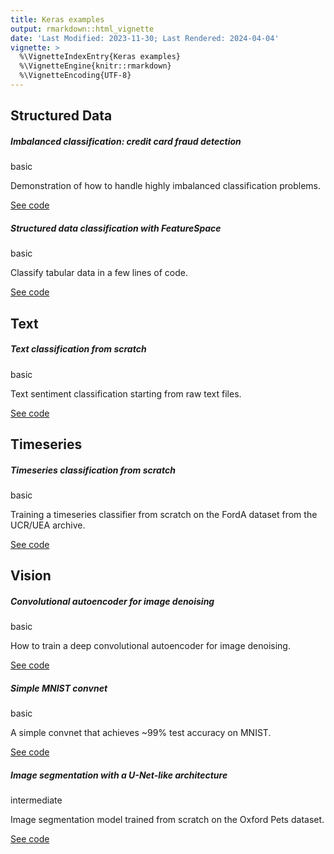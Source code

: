```yaml
---
title: Keras examples
output: rmarkdown::html_vignette
date: 'Last Modified: 2023-11-30; Last Rendered: 2024-04-04'
vignette: >
  %\VignetteIndexEntry{Keras examples}
  %\VignetteEngine{knitr::rmarkdown}
  %\VignetteEncoding{UTF-8}
---
```


<div class="container">
```{=html}

<h2 class="mt-2">Structured Data</h2><div class="row row-cols-1 row-cols-md-2 g-4"><div class="col">
<div class="card h-100">
<h5 class="card-header bg-transparent">Imbalanced classification: credit card fraud detection</h5>
<div class="card-body d-flex flex-column">
<span class="badge rounded-pill bg-success mb-1" style="align-self: flex-start">basic</span>
<p class="card-text">Demonstration of how to handle highly imbalanced classification problems.</p>
<a href="structured_data/imbalanced_classification.html" class="btn btn-primary mt-auto">See code</a>
</div>
</div>
</div>
<div class="col">
<div class="card h-100">
<h5 class="card-header bg-transparent">Structured data classification with FeatureSpace</h5>
<div class="card-body d-flex flex-column">
<span class="badge rounded-pill bg-success mb-1" style="align-self: flex-start">basic</span>
<p class="card-text">Classify tabular data in a few lines of code.</p>
<a href="structured_data/structured_data_classification_with_feature_space.html" class="btn btn-primary mt-auto">See code</a>
</div>
</div>
</div>
</div>

<h2 class="mt-2">Text</h2><div class="row row-cols-1 row-cols-md-2 g-4"><div class="col">
<div class="card h-100">
<h5 class="card-header bg-transparent">Text classification from scratch</h5>
<div class="card-body d-flex flex-column">
<span class="badge rounded-pill bg-success mb-1" style="align-self: flex-start">basic</span>
<p class="card-text">Text sentiment classification starting from raw text files.</p>
<a href="nlp/text_classification_from_scratch.html" class="btn btn-primary mt-auto">See code</a>
</div>
</div>
</div>
</div>

<h2 class="mt-2">Timeseries</h2><div class="row row-cols-1 row-cols-md-2 g-4"><div class="col">
<div class="card h-100">
<h5 class="card-header bg-transparent">Timeseries classification from scratch</h5>
<div class="card-body d-flex flex-column">
<span class="badge rounded-pill bg-success mb-1" style="align-self: flex-start">basic</span>
<p class="card-text">Training a timeseries classifier from scratch on the FordA dataset from the UCR/UEA archive.</p>
<a href="timeseries/timeseries_classification_from_scratch.html" class="btn btn-primary mt-auto">See code</a>
</div>
</div>
</div>
</div>

<h2 class="mt-2">Vision</h2><div class="row row-cols-1 row-cols-md-2 g-4"><div class="col">
<div class="card h-100">
<h5 class="card-header bg-transparent">Convolutional autoencoder for image denoising</h5>
<div class="card-body d-flex flex-column">
<span class="badge rounded-pill bg-success mb-1" style="align-self: flex-start">basic</span>
<p class="card-text">How to train a deep convolutional autoencoder for image denoising.</p>
<a href="vision/autoencoder.html" class="btn btn-primary mt-auto">See code</a>
</div>
</div>
</div>
<div class="col">
<div class="card h-100">
<h5 class="card-header bg-transparent">Simple MNIST convnet</h5>
<div class="card-body d-flex flex-column">
<span class="badge rounded-pill bg-success mb-1" style="align-self: flex-start">basic</span>
<p class="card-text">A simple convnet that achieves ~99% test accuracy on MNIST.</p>
<a href="vision/mnist_convnet.html" class="btn btn-primary mt-auto">See code</a>
</div>
</div>
</div>
<div class="col">
<div class="card h-100">
<h5 class="card-header bg-transparent">Image segmentation with a U-Net-like architecture</h5>
<div class="card-body d-flex flex-column">
<span class="badge rounded-pill bg-warning mb-1" style="align-self: flex-start">intermediate</span>
<p class="card-text">Image segmentation model trained from scratch on the Oxford Pets dataset.</p>
<a href="vision/oxford_pets_image_segmentation.html" class="btn btn-primary mt-auto">See code</a>
</div>
</div>
</div>
</div>
```
</div>
